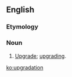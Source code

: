 ==English==

===Etymology===
{{suffix|upgrade|ation}}

===Noun===
{{en-noun}}

# {{India|nonstandard}} [[upgrade#noun|Upgrade]]; [[upgrading]].

[[ko:upgradation]]